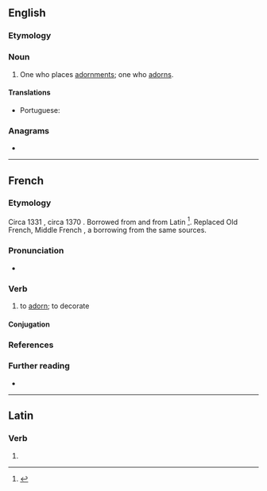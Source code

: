 ==English==

===Etymology===
{{suf|en|adorn|er|id2=agent noun}}

===Noun===
{{en-noun}}

# One who places [[adornment]]s; one who [[adorn]]s.

====Translations====
{{trans-top|one who places adornments}}
* Portuguese: {{t|pt|adornador|m}}
{{trans-mid}}
{{trans-bottom}}

===Anagrams===
* {{anagrams|en|a=adenorr|Reardon|readorn}}

----

==French==

===Etymology===
Circa 1331 {{m|fro|adourner}}, circa 1370 {{m|frm|adorner}}. Borrowed from {{bor|fr|la|adōrnō}} and from Latin {{m|la|adōrdinō}}<ref>{{R:FEW|240|178|adordinare; adornare}}</ref>. Replaced Old French, Middle French {{m|frm|aorner}}, a borrowing from the same sources.

===Pronunciation===
* {{fr-IPA|pos=v}}

===Verb===
{{fr-verb}}

# {{lb|fr|literary|or|dated}} to [[adorn]]; to decorate

====Conjugation====
{{fr-conj-auto}}

===References===
<references/>

===Further reading===
* {{R:TLFi}}

----

==Latin==

===Verb===
{{la-verb-form|adōrner}}

# {{inflection of|la|adōrnō||1|s|pres|pasv|subj}}